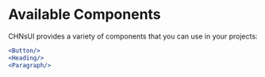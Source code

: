 # Available Components

CHNsUI provides a variety of components that you can use in your projects:

```jsx filename="Available Components" copy
<Button/>
<Heading/>
<Paragraph/>
```
